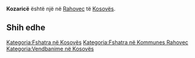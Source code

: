 {{Fshat në 
 | Emri                = Kozaricë
 | EmriAlt                = 
 | NAME_SHORT_FORM=      
 | NAME_GENERIC=      
 | NAME_SORT_NAME_RO=      KOZARICE
 | FULL_NAME_RO = Kozaricë
 | FULL_NAME_ND_RO=Kozarice
 | SORT_NAME_RG=KOZARICE
 | FULL_NAME_RG=Kozaricë
 | FULL_NAME_ND_RG=Kozarice
 | SRP_NAME_SHORT_FORM=      
 | SRP_NAME_GENERIC=      
 | SRP_NAME_SORT_NAME_RO=      
 | SRP_FULL_NAME_RO = 
 | SRP_FULL_NAME_ND_RO=
 | SRP_SORT_NAME_RG=
 | SRP_FULL_NAME_RG=
 | SRP_FULL_NAME_ND_RG=
 | Emri (Rasa dhanore) = 
 | Figura              = 
 | Shteti              = Kosovo
 | Komuna              = Rahovec
 | Kodi postar         = 
 | Sipërfaqja          = 

 | Popullsia           = 

 | Regj. i popullsisë  = 
 | Dend. e popullsisë  = 
 | Faqja zyrtare       = 
 <!--- Koordinatat ----> 
 | Gjerësia            = 42.7925
 | Gjatësia            = 21.114167
 | Lartësia            = 
}}
'''Kozaricë''' është një [[]] në [[Rahovec]] të [[Kosovës]].

<!-- == Gjeografia == -->
<!-- == Historia == -->
<!-- == Demografia == -->
== Shih edhe ==
{{Komuna Rahovec}}
{{Kosovo-Administrata-Cung}}

[[Kategoria:Fshatra në Kosovës]]
[[Kategoria:Fshatra në Kommunes Rahovec]]
[[Kategoria:Vendbanime në Kosovës]]